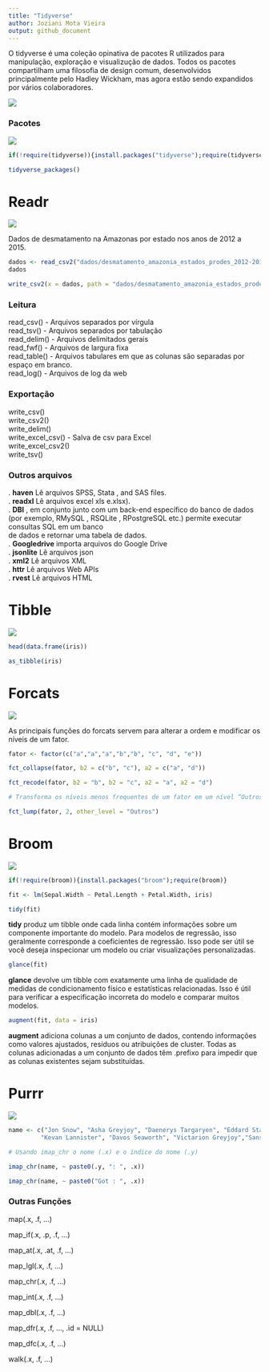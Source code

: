 ```yaml
---
title: "Tidyverse"
author: Joziani Mota Vieira
output: github_document
---
```



O tidyverse é uma coleção opinativa de pacotes R utilizados para manipulação, exploração e visualizução de dados. Todos os pacotes compartilham uma filosofia de design comum, desenvolvidos principalmente pelo Hadley Wickham, mas agora estão sendo expandidos por vários colaboradores.

![](imagens/tidyverse.png)

### Pacotes
      
![](imagens/pacotes.png)
            
            
```r
if(!require(tidyverse)){install.packages("tidyverse");require(tidyverse)}

tidyverse_packages()
```   

# Readr

![](imagens/readr.png)

Dados de desmatamento na Amazonas por estado nos anos de 2012 a 2015.

```r

dados <- read_csv2("dados/desmatamento_amazonia_estados_prodes_2012-2015.csv", n_max = 10)
dados

write_csv2(x = dados, path = "dados/desmatamento_amazonia_estados_prodes_2012-2015_v2.csv")

```

### Leitura

read_csv() - Arquivos separados por vírgula <br />
read_tsv() - Arquivos separados por tabulação <br />
read_delim() - Arquivos delimitados gerais <br />
read_fwf() - Arquivos de largura fixa <br />
read_table() - Arquivos tabulares em que as colunas são separadas por espaço em branco. <br />
read_log() - Arquivos de log da web <br />

### Exportação

write_csv() <br />
write_csv2() <br />
write_delim() <br />
write_excel_csv() - Salva de csv para Excel <br />
write_excel_csv2() <br />
write_tsv() <br />


### Outros arquivos

. **haven** Lê arquivos SPSS, Stata , and SAS files. <br />
. **readxl** Lê arquivos excel xls e.xlsx). <br />
. **DBI** , em conjunto junto com um back-end específico do banco de dados (por exemplo,
RMySQL , RSQLite , RPostgreSQL etc.) permite executar consultas SQL em um banco <br />
de dados e retornar uma tabela de dados. <br />
. **Googledrive** importa arquivos do Google Drive <br />
. **jsonlite** Lê  arquivos json <br />
. **xml2** Lê arquivos XML <br />
. **httr** Lê arquivos Web APIs <br />
. **rvest** Lê arquivos HTML

# Tibble

![](imagens/tibble.png)

```r

head(data.frame(iris))

as_tibble(iris)

```

# Forcats

![](imagens/forcats.png)

As principais funções do forcats servem para alterar a ordem e modificar os níveis de um fator. 

```r

fator <- factor(c("a","a","a","b","b", "c", "d", "e"))

fct_collapse(fator, b2 = c("b", "c"), a2 = c("a", "d"))

```

```r

fct_recode(fator, b2 = "b", b2 = "c", a2 = "a", a2 = "d")

```

```r
# Transforma os níveis menos frequentes de um fator em um nível “Outros”.

fct_lump(fator, 2, other_level = "Outros")

```

# Broom

![](imagens/broom.png)


```r

if(!require(broom)){install.packages("broom");require(broom)}

fit <- lm(Sepal.Width ~ Petal.Length + Petal.Width, iris)

tidy(fit)

```

**tidy** produz um tibble onde cada linha contém informações sobre um componente importante do modelo. Para modelos de regressão, isso geralmente corresponde a coeficientes de regressão. Isso pode ser útil se você deseja inspecionar um modelo ou criar visualizações personalizadas.


```r

glance(fit)

```

**glance** devolve um tibble com exatamente uma linha de qualidade de medidas de condicionamento físico e estatísticas relacionadas. Isso é útil para verificar a especificação incorreta do modelo e comparar muitos modelos.


```r

augment(fit, data = iris)

```

**augment** adiciona colunas a um conjunto de dados, contendo informações como valores ajustados, resíduos ou atribuições de cluster. Todas as colunas adicionadas a um conjunto de dados têm .prefixo para impedir que as colunas existentes sejam substituídas.

# Purrr

![](imagens/purrr.png)

```r
name <- c("Jon Snow", "Asha Greyjoy", "Daenerys Targaryen", "Eddard Stark", "Brienne of Tarth","Melisandre",
         "Kevan Lannister", "Davos Seaworth", "Victarion Greyjoy","Sansa Stark")

# Usando imap_chr o nome (.x) e o índice do nome (.y)

imap_chr(name, ~ paste0(.y, ": ", .x))

imap_chr(name, ~ paste0("Got : ", .x))

```

### Outras Funções

map(.x, .f, ...) <br />

map_if(.x, .p, .f, ...) <br />

map_at(.x, .at, .f, ...) <br />

map_lgl(.x, .f, ...) <br />

map_chr(.x, .f, ...) <br />

map_int(.x, .f, ...) <br />

map_dbl(.x, .f, ...) <br />

map_dfr(.x, .f, ..., .id = NULL) <br />

map_dfc(.x, .f, ...) <br />

walk(.x, .f, ...) <br />


